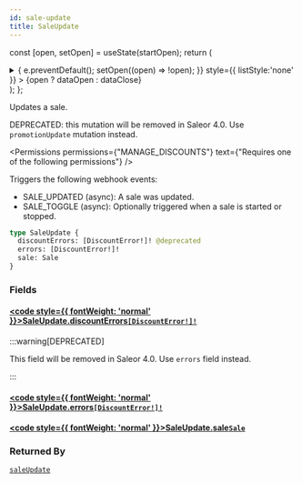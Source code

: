 ```yaml
---
id: sale-update
title: SaleUpdate
---
```






const [open, setOpen] = useState(startOpen);
return (
<details {...(open ? { open: true } : {})} className="details" style={{ border:'none', boxShadow:'none', background:'var(--ifm-background-color)' }}>
<summary
onClick={(e) => {
e.preventDefault();
setOpen((open) => !open);
}}
style={{ listStyle:'none' }} >
{open ? dataOpen : dataClose}
</summary>
{open && children}
</details>
);
};

Updates a sale.

DEPRECATED: this mutation will be removed in Saleor 4.0. Use `promotionUpdate` mutation instead.


<Permissions permissions={"MANAGE_DISCOUNTS"} text={"Requires one of the following permissions"} />


Triggers the following webhook events:

- SALE_UPDATED (async): A sale was updated.
- SALE_TOGGLE (async): Optionally triggered when a sale is started or stopped.

```graphql
type SaleUpdate {
  discountErrors: [DiscountError!]! @deprecated
  errors: [DiscountError!]!
  sale: Sale
}
```

### Fields

#### [<code style={{ fontWeight: 'normal' }}>SaleUpdate.<b>discountErrors</b></code>](#)<Bullet />[`[DiscountError!]!`](../../../api-reference/discounts/objects/discount-error.mdx) <Badge class="badge badge--deprecated badge--secondary" text="deprecated"/> <Badge class="badge badge--secondary" text="non-null"/> <Badge class="badge badge--secondary" text="object"/> <Badge class="badge badge--secondary" text="discounts"/>

:::warning[DEPRECATED]

This field will be removed in Saleor 4.0. Use `errors` field instead.

:::

#### [<code style={{ fontWeight: 'normal' }}>SaleUpdate.<b>errors</b></code>](#)<Bullet />[`[DiscountError!]!`](../../../api-reference/discounts/objects/discount-error.mdx) <Badge class="badge badge--secondary" text="non-null"/> <Badge class="badge badge--secondary" text="object"/> <Badge class="badge badge--secondary" text="discounts"/>

#### [<code style={{ fontWeight: 'normal' }}>SaleUpdate.<b>sale</b></code>](#)<Bullet />[`Sale`](../../../api-reference/discounts/objects/sale.mdx) <Badge class="badge badge--secondary" text="object"/> <Badge class="badge badge--secondary" text="discounts"/>

### Returned By

[`saleUpdate`](../../../api-reference/discounts/mutations/sale-update.mdx) <Badge class="badge badge--secondary" text="mutation"/>

